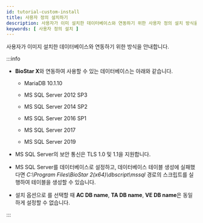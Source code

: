 ```yaml
---
id: tutorial-custom-install
title: 사용자 정의 설치하기
description: 사용자가 이미 설치한 데이터베이스와 연동하기 위한 사용자 정의 설치 방식을 안내합니다.
keywords: [ 사용자 정의 설치 ]
---
```


사용자가 이미지 설치한 데이터베이스와 연동하기 위한 <Cmd code='biostar2.install.customInstall' className='bold'/> 방식을 안내합니다.

:::info

* **BioStar X**와 연동하여 사용할 수 있는 데이터베이스는 아래와 같습니다.

  * MariaDB 10.1.10

  * MS SQL Server 2012 SP3

  * MS SQL Server 2014 SP2

  * MS SQL Server 2016 SP1

  * MS SQL Server 2017

  * MS SQL Server 2019

* MS SQL Server의 보안 통신은 TLS 1.0 및 1.1을 지원합니다.

* MS SQL Server를 데이터베이스로 설정하고, 데이터베이스 테이블 생성에 실패했다면 *C:\Program Files\BioStar 2(x64)\dbscript\mssql* 경로의 스크립트를 실행하여 테이블을 생성할 수 있습니다.

* 설치 옵션으로 <Cmd code='biostar2.install.customInstall' className='bold'/>를 선택할 때 **AC DB name**, **TA DB name**, **VE DB name**은 동일하게 설정할 수 없습니다.

:::


<InstallStep />